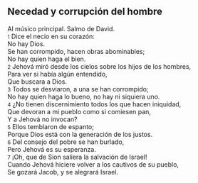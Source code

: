 == Necedad y corrupción del hombre ==

Al músico principal. Salmo de David.<br>
{{anchor|1}} <small>1</small> Dice el necio en su corazón:<br>
No hay Dios.<br>
Se han corrompido, hacen obras abominables;<br>
No hay quien haga el bien.<br>
{{anchor|2}} <small>2</small> Jehová miró desde los cielos sobre los hijos de los hombres,<br>
Para ver si había algún entendido,<br>
Que buscara a Dios.<br>
{{anchor|3}} <small>3</small> Todos se desviaron, a una se han corrompido;<br>
No hay quien haga lo bueno, no hay ni siquiera uno.<br>
{{anchor|4}} <small>4</small> ¿No tienen discernimiento todos los que hacen iniquidad,<br>
Que devoran a mi pueblo como si comiesen pan,<br>
Y a Jehová no invocan?<br>
{{anchor|5}} <small>5</small> Ellos temblaron de espanto;<br>
Porque Dios está con la generación de los justos.<br>
{{anchor|6}} <small>6</small> Del consejo del pobre se han burlado,<br>
Pero Jehová es su esperanza.<br>
{{anchor|7}} <small>7</small> ¡Oh, que de Sion saliera la salvación de Israel!<br>
Cuando Jehová hiciere volver a los cautivos de su pueblo,<br>
Se gozará Jacob, y se alegrará Israel.<br>
